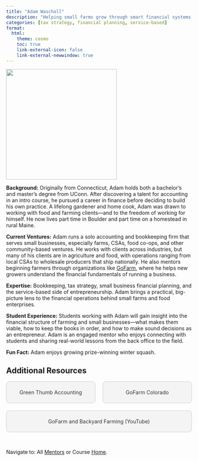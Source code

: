 ```yaml
---
title: "Adam Wascholl"
description: "Helping small farms grow through smart financial systems."
categories: [tax strategy, financial planning, service-based]
format: 
  html: 
    theme: cosmo
    toc: true
    link-external-icon: false
    link-external-newwindow: true
---
```


![](adam-wascholl.jpg){fig-align="left" width=300}


**Background:** Originally from Connecticut, Adam holds both a bachelor’s and master’s degree from UConn. After discovering a talent for accounting in an intro course, he pursued a career in finance before deciding to build his own practice. A lifelong gardener and home cook, Adam was drawn to working with food and farming clients—and to the freedom of working for himself. He now lives part time in Boulder and part time on a homestead in rural Maine.

**Current Ventures:** Adam runs a solo accounting and bookkeeping firm that serves small businesses, especially farms, CSAs, food co-ops, and other community-based ventures. He works with clients across industries, but many of his clients are in agriculture and food, with operations ranging from local CSAs to wholesale producers that ship nationally. He also mentors beginning farmers through organizations like [GoFarm](https://www.gofarm.org/), where he helps new growers understand the financial fundamentals of running a business.

**Expertise:** Bookkeeping, tax strategy, small business financial planning, and the service-based side of entrepreneurship. Adam brings a practical, big-picture lens to the financial operations behind small farms and food enterprises.

**Student Experience:** Students working with Adam will gain insight into the financial structure of farming and small businesses—what makes them viable, how to keep the books in order, and how to make sound decisions as an entrepreneur. Adam is an engaged mentor who enjoys connecting with students and sharing real-world lessons from the back office to the field.

**Fun Fact:** Adam enjoys growing prize-winning winter squash.

## Additional Resources

```{=html}
<div style="display: flex; justify-content: space-between; gap: 20px; flex-wrap: wrap;">

  <a href="https://greenthumbaccountingllc.com/" target="_blank" style="flex: 1; min-width: 200px; text-align: center; padding: 20px; background: #f4f4f4; border: 1px solid #ccc; text-decoration: none; color: #333; border-radius: 8px;">
    Green Thumb Accounting
  </a>

  <a href="https://www.gofarm.org/" target="_blank" style="flex: 1; min-width: 200px; text-align: center; padding: 20px; background: #f4f4f4; border: 1px solid #ccc; text-decoration: none; color: #333; border-radius: 8px;">
    GoFarm Colorado
  </a>

  <a href="https://youtu.be/Wr2vCzP6iXE?si=fErDM1f1fF5FFajJ" target="_blank" style="flex: 1; min-width: 200px; text-align: center; padding: 20px; background: #f4f4f4; border: 1px solid #ccc; text-decoration: none; color: #333; border-radius: 8px;">
    GoFarm and Backyard Farming (YouTube)
  </a>

</div>
```

<br>

::: footer
Navigate to: All [Mentors](../mentors.qmd) or Course [Home](https://laurenchenarides.github.io/csu-arec-224/).
:::
